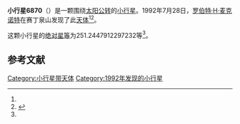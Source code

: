 {{Infobox planet
| bgcolour = #FFFFC0
| name = 6870 Pauldavies
| symbol = 
| image = 
| caption = 
| discovery = yes
| discovery_ref = 
| discoverer = [[罗伯特·H·麦克诺特|罗伯特·H·麦克诺特]]
| discovery_site = [[赛丁泉山|赛丁泉山]] 
| discovered = 1992年7月28日
| designations = yes
| mp_name = 
| named_after = 
| alt_names = 1992 OG/ 1986 KB / 1989 NB
| mp_category = [[主带内小行星|主带内小行星]]
| orbit_ref = <ref name="a">[http://ssd.jpl.nasa.gov/sbdb.cgi?sstr=6870 6870 Pauldavies] {{Wayback|url=http://ssd.jpl.nasa.gov/sbdb.cgi?sstr=6870 |date=20140901231010 }}，小行星數據庫瀏覽器（JPL Small-Body Database Browser）－[[美国国家航空航天局|美国国家航空航天局]]喷气推进实验室</ref>
| epoch = 2456400.5 (2013年4月18日更新)
| aphelion = {{convert|2.145010337288523|AU|km|3|abbr=on|lk=out}}
| perihelion = {{convert|1.709660071146055|AU|km|3|abbr=on}}
| semimajor = {{convert|1.927335204217289|AU|km|3|abbr=on}}
| eccentricity = 0.112940983
| period = 977.3144232 [[日|日]]<br />2.68[[儒略年|儒略年]]
| avg_speed = 
| inclination = 24.90544583688098
| asc_node = 146.9007642042461
| mean_anomaly = 
| arg_peri = 251.2447912297232
| satellites = 
| physical_characteristics = yes
| dimensions = 
| mass = 
| density = 
| surface_grav = 
| escape_velocity = 
| sidereal_day = 
| axial_tilt = 
| pole_ecliptic_lat = 
| pole_ecliptic_lon = 
| albedo = 
| temperatures= 
| temp_name1 = 
| mean_temp_1 = 
| max_temp_1 = 
| temp_name2 = 
| max_temp_2 = 
| spectral_type = 
| abs_magnitude = 251.2447912297232
}}

'''小行星6870'''（{{lang-en|6870 Pauldavies}}）是一颗围绕[[太阳|太阳]][[公转|公转]]的[[小行星|小行星]]。1992年7月28日，[[罗伯特·H·麦克诺特|罗伯特·H·麦克诺特]]在赛丁泉山发现了此[[天体|天体]]<ref name="a" /><ref>{{cite news|title=小行星列表|url=http://cfa-www.harvard.edu/iau/lists/NumberedMPs.txt|accessdate=2013-07-08|newspaper=哈佛大学|archive-date=2008-05-17|archive-url=https://web.archive.org/web/20080517010638/http://cfa-www.harvard.edu/iau/lists/NumberedMPs.txt|dead-url=no}}</ref>。

这颗小行星的[[绝对星等|绝对星等]]为251.2447912297232等<ref name="a" />。

==参考文献==
{{reflist}}
{{Minor Planet Number|[[小行星6869|小行星6869]]|[[小行星6871|小行星6871]]}}

{{小天体}}

[[Category:小行星带天体|Category:小行星带天体]]
[[Category:1992年发现的小行星|Category:1992年发现的小行星]]

{{asteroid-stub}}